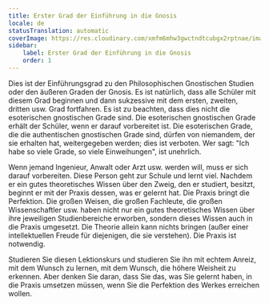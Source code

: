 ```yaml
---
title: Erster Grad der Einführung in die Gnosis
locale: de
statusTranslation: automatic
coverImage: https://res.cloudinary.com/xmfm6mhw3gwctndtcubgx2rptnae/image/upload/v1741354450/small_cover_introduccion_a_la_gnosis_57a3fc8d72.webp
sidebar:
    label: Erster Grad der Einführung in die Gnosis
    order: 1
---
```

Dies ist der Einführungsgrad zu den Philosophischen Gnostischen Studien oder den äußeren Graden der Gnosis. Es ist natürlich, dass alle Schüler mit diesem Grad beginnen und dann sukzessive mit dem ersten, zweiten, dritten usw. Grad fortfahren. Es ist zu beachten, dass dies nicht die esoterischen gnostischen Grade sind. Die esoterischen gnostischen Grade erhält der Schüler, wenn er darauf vorbereitet ist. Die esoterischen Grade, die die authentischen gnostischen Grade sind, dürfen von niemandem, der sie erhalten hat, weitergegeben werden; dies ist verboten. Wer sagt: "Ich habe so viele Grade, so viele Einweihungen", ist unehrlich.

Wenn jemand Ingenieur, Anwalt oder Arzt usw. werden will, muss er sich darauf vorbereiten. Diese Person geht zur Schule und lernt viel. Nachdem er ein gutes theoretisches Wissen über den Zweig, den er studiert, besitzt, beginnt er mit der Praxis dessen, was er gelernt hat. Die Praxis bringt die Perfektion. Die großen Weisen, die großen Fachleute, die großen Wissenschaftler usw. haben nicht nur ein gutes theoretisches Wissen über ihre jeweiligen Studienbereiche erworben, sondern dieses Wissen auch in die Praxis umgesetzt. Die Theorie allein kann nichts bringen (außer einer intellektuellen Freude für diejenigen, die sie verstehen). Die Praxis ist notwendig.

Studieren Sie diesen Lektionskurs und studieren Sie ihn mit echtem Anreiz, mit dem Wunsch zu lernen, mit dem Wunsch, die höhere Weisheit zu erkennen. Aber denken Sie daran, dass Sie das, was Sie gelernt haben, in die Praxis umsetzen müssen, wenn Sie die Perfektion des Werkes erreichen wollen.
